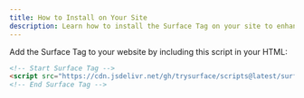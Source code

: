 ```yaml
---
title: How to Install on Your Site
description: Learn how to install the Surface Tag on your site to enhance your forms with advanced tracking and analytics capabilities.
---
```


Add the Surface Tag to your website by including this script in your HTML:

```html
<!-- Start Surface Tag -->
<script src="https://cdn.jsdelivr.net/gh/trysurface/scripts@latest/surface_tag.min.js"></script>
<!-- End Surface Tag -->
```


